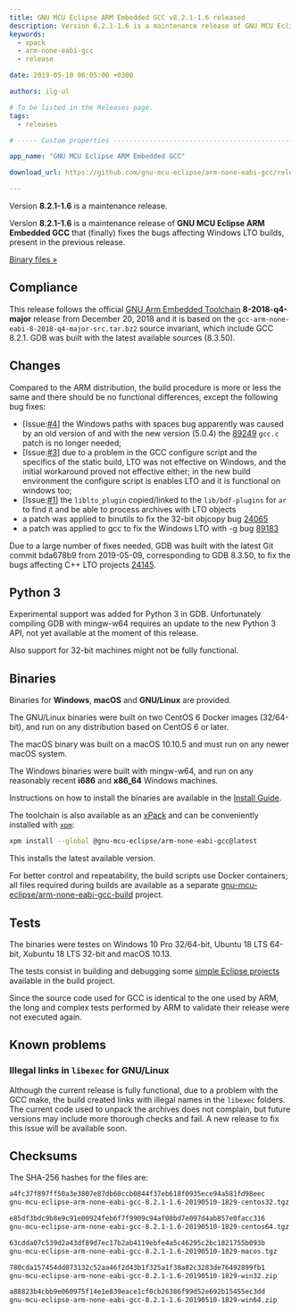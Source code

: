 ```yaml
---
title: GNU MCU Eclipse ARM Embedded GCC v8.2.1-1.6 released
description: Version 8.2.1-1.6 is a maintenance release of GNU MCU Eclipse ARM Embedded GCC.
keywords:
  - xpack
  - arm-none-eabi-gcc
  - release

date: 2019-05-10 06:05:00 +0300

authors: ilg-ul

# To be listed in the Releases page.
tags:
  - releases

# ----- Custom properties -----------------------------------------------------

app_name: "GNU MCU Eclipse ARM Embedded GCC"

download_url: https://github.com/gnu-mcu-eclipse/arm-none-eabi-gcc/releases/tag/v8.2.1-1.6/

---
```


<head><title>{frontMatter.title}</title></head>

Version **8.2.1-1.6** is a maintenance release.

<!-- truncate -->

Version **8.2.1-1.6** is a maintenance release of
**GNU MCU Eclipse ARM Embedded GCC** that (finally) fixes the bugs
affecting Windows LTO builds, present in the previous release.

<!-- truncate -->

<p><a href={frontMatter.download_url}>Binary files »</a></p>

## Compliance

This release follows the official
[GNU Arm Embedded Toolchain](https://developer.arm.com/open-source/gnu-toolchain/gnu-rm)
**8-2018-q4-major** release from December 20, 2018 and it is based on the
`gcc-arm-none-eabi-8-2018-q4-major-src.tar.bz2` source invariant,
which include GCC 8.2.1. GDB was built with the latest available
sources (8.3.50).

## Changes

Compared to the ARM distribution, the build procedure is more or less the
same and there should be no functional differences, except the following
bug fixes:

- [Issue:[#4](https://github.com/gnu-mcu-eclipse/arm-none-eabi-gcc-build/issues/4)]
  the Windows paths with spaces bug apparently was caused by an old version of
  and with the new version (5.0.4) the
  [89249](https://gcc.gnu.org/bugzilla/show_bug.cgi?id=89249)
  `gcc.c` patch is no longer needed;
- [Issue:[#3](https://github.com/gnu-mcu-eclipse/arm-none-eabi-gcc-build/issues/3)]
  due to a problem in the GCC configure script and the specifics of the static
  build, LTO was not effective on Windows, and the initial workaround proved
  not effective either; in the new build environment the configure script is
  enables LTO and it is functional on windows too;
- [Issue:[#1](https://github.com/gnu-mcu-eclipse/arm-none-eabi-gcc-build/issues/1)]
  the `liblto_plugin` copied/linked to the `lib/bdf-plugins` for `ar`
  to find it and be able to process archives with LTO objects
- a patch was applied to binutils to fix the 32-bit objcopy bug
  [24065](https://sourceware.org/bugzilla/show_bug.cgi?id=24065)
- a patch was applied to gcc to fix the Windows LTO with -g bug
  [89183](https://gcc.gnu.org/bugzilla/show_bug.cgi?id=89183)

Due to a large number of fixes needed, GDB was built with the
latest Git commit bda678b9 from 2019-05-09,
corresponding to GDB 8.3.50, to fix
the bugs affecting C++ LTO projects
[24145](https://sourceware.org/bugzilla/show_bug.cgi?id=24145).

## Python 3

Experimental support was added for Python 3 in GDB. Unfortunately compiling
GDB with mingw-w64 requires an update to the new Python 3
API, not yet available at the moment of this release.

Also support for 32-bit machines might not be fully functional.

## Binaries

Binaries for **Windows**, **macOS** and **GNU/Linux** are provided.

The GNU/Linux binaries were built on two CentOS 6 Docker images (32/64-bit),
and run on any distribution based on CentOS 6 or later.

The macOS binary was built on a macOS 10.10.5 and must run on any newer
macOS system.

The Windows binaries were built with mingw-w64, and run on any reasonably
recent **i686** and **x86_64** Windows machines.

Instructions on how to install the binaries are available in the [Install Guide](/docs/install/).

The toolchain is also available as an
[xPack](https://www.npmjs.com/package/@gnu-mcu-eclipse/arm-none-eabi-gcc)
and can be conveniently installed with
[`xpm`](https://www.npmjs.com/package/xpm):

```sh
xpm install --global @gnu-mcu-eclipse/arm-none-eabi-gcc@latest
```

This installs the latest available version.

For better control and repeatability, the build scripts use Docker containers;
all files required during builds are available as a separate
[gnu-mcu-eclipse/arm-none-eabi-gcc-build](https://github.com/gnu-mcu-eclipse/arm-none-eabi-gcc-build)
project.

## Tests

The binaries were testes on Windows 10 Pro 32/64-bit, Ubuntu 18 LTS 64-bit,
Xubuntu 18 LTS 32-bit and macOS 10.13.

The tests consist in building and debugging some
[simple Eclipse projects](https://github.com/gnu-mcu-eclipse/arm-none-eabi-gcc-build/tree/master/tests/eclipse)
available in the build project.

Since the source code used for GCC is identical to the one used by ARM, the
long and complex tests performed by ARM to validate their release were not
executed again.

## Known problems

### Illegal links in `libexec` for GNU/Linux

Although the current release is fully functional, due to a problem with
the GCC make, the build created links with illegal names in the `libexec`
folders. The current code used to unpack the archives does not complain,
but future versions may include more thorough checks and fail. A new
release to fix this issue will be available soon.

## Checksums

The SHA-256 hashes for the files are:

```txt
a4fc37f897ff50a3e3807e87db60ccb0844f37eb618f0935ece94a581fd98eec
gnu-mcu-eclipse-arm-none-eabi-gcc-8.2.1-1.6-20190510-1829-centos32.tgz

e85df3bdc9b8e9c91e00924feb6f7f9909c94af08bd7e097d4ab857e0facc316
gnu-mcu-eclipse-arm-none-eabi-gcc-8.2.1-1.6-20190510-1829-centos64.tgz

63cdda07c539d2a43df89d7ec17b2ab4119ebfe4a5c46295c2bc1821755b093b
gnu-mcu-eclipse-arm-none-eabi-gcc-8.2.1-1.6-20190510-1829-macos.tgz

780cda157454dd073132c52aa46f2d43b1f325a1f38a82c3283de76492899fb1
gnu-mcu-eclipse-arm-none-eabi-gcc-8.2.1-1.6-20190510-1829-win32.zip

a88823b4cbb9e060975f14e1e839eace1cf0cb26386f99d52e692b15455ec3dd
gnu-mcu-eclipse-arm-none-eabi-gcc-8.2.1-1.6-20190510-1829-win64.zip
```
